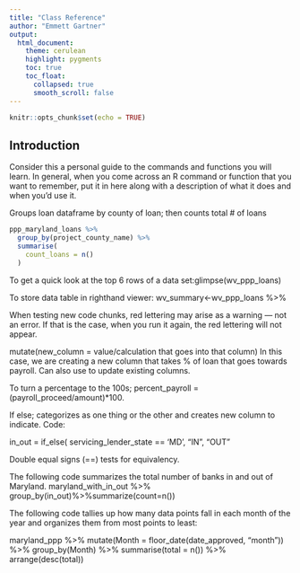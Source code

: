 ```yaml
---
title: "Class Reference"
author: "Emmett Gartner"
output:
  html_document:
    theme: cerulean
    highlight: pygments
    toc: true
    toc_float:
      collapsed: true
      smooth_scroll: false
---
```


```r
knitr::opts_chunk$set(echo = TRUE)
```

## Introduction

Consider this a personal guide to the commands and functions you will learn. In general, when you come across an R command or function that you want to remember, put it in here along with a description of what it does and when you'd use it.

Groups loan dataframe by county of loan; then counts total # of loans
```r
ppp_maryland_loans %>%
  group_by(project_county_name) %>%
  summarise(
    count_loans = n()
  )
```


To get a quick look at the top 6 rows of a data set:glimpse(wv_ppp_loans)

To store data table in righthand viewer: wv_summary<-wv_ppp_loans %>% 

When testing new code chunks, red lettering may arise as a warning — not an error. If that is the case, when you run it again, the red lettering will not appear.

mutate(new_column = value/calculation that goes into that column) In this case, we are creating a new column that takes % of loan that goes towards payroll. Can also use to update existing columns.

To turn a percentage to the 100s; percent_payroll = (payroll_proceed/amount)*100.


If else; categorizes as one thing or the other and creates new column to indicate. Code:

 in_out = if_else(
        servicing_lender_state == 'MD', "IN", "OUT"
        
Double equal signs (==) tests for equivalency.

The following code summarizes the total number of banks in and out of Maryland.
maryland_with_in_out %>% group_by(in_out)%>%summarize(count=n())

The following code tallies up how many data points fall in each month of the year and organizes them from most points to least:

maryland_ppp %>%
  mutate(Month = floor_date(date_approved, "month")) %>%
  group_by(Month) %>%
  summarise(total = n()) %>%
  arrange(desc(total))

